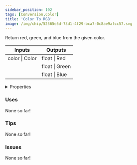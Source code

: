 ```yaml
---
sidebar_position: 102
tags: [Conversion,Color]
title: 'Color To RGB'
image: /img/chip/52565e5d-73d1-4f29-bca7-0c8ae9afcc57.svg
---
```


Return red, green, and blue from the given color.



<IChip uuid="52565e5d-73d1-4f29-bca7-0c8ae9afcc57"/>

<table><thead><tr><th>Inputs</th><th>Outputs</th></tr></thead><tbody><tr><td>color | Color</td><td>float | Red</td></tr><tr><td /><td>float | Green</td></tr><tr><td /><td>float | Blue</td></tr></tbody></table>

<details>
  <summary>Properties</summary>
  <div>
    <div>
    <table>
      <tbody>
        <tr>
          <td>Is beta required?</td>
          <td>No</td>
        </tr>
        <tr>
          <td>Is chip a trolling risk?</td>
          <td>No</td>
        </tr>
        <tr>
          <td>Is chip a role assignment risk?</td>
          <td>No</td>
        </tr>
        <tr>
          <td>Chip UUID</td>
          <td>52565e5d-73d1-4f29-bca7-0c8ae9afcc57</td>
        </tr>
        <tr>
          <td>Room availability</td>
          <td>Available everywhere</td>
        </tr>
      </tbody>
    </table>
    </div>
  </div>
</details>

### Uses

None so far!

### Tips

None so far!

### Issues

None so far!
